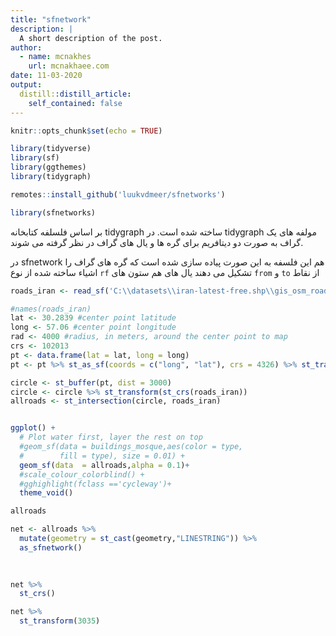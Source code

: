 ```yaml
---
title: "sfnetwork"
description: |
  A short description of the post.
author:
  - name: mcnakhes
    url: mcnakhaee.com
date: 11-03-2020
output:
  distill::distill_article:
    self_contained: false
---
```


```r
knitr::opts_chunk$set(echo = TRUE)
```

```r
library(tidyverse)
library(sf)
library(ggthemes)
library(tidygraph)
```


```r
remotes::install_github('luukvdmeer/sfnetworks')
```
```r
library(sfnetworks)
```

بر اساس فلسلفه کتابخانه tidygraph ساخته شده است. 
در tidygraph مولفه های یک گراف به صورت دو دیتافریم برای گره ها و یال های گراف در نظر گرفته می شوند.

در sfnetwork هم این فلسفه به این صورت پیاده سازی شده است که گره های گراف را اشیاء ساخته شده از نوع `rf` تشکیل می دهند
یال های هم ستون های `from` و `to` از نقاط 



```r
roads_iran <- read_sf('C:\\datasets\\iran-latest-free.shp\\gis_osm_roads_free_1.shp')

```

```r
#names(roads_iran)
lat <- 30.2839 #center point latitude
long <- 57.06 #center point longitude
rad <- 4000 #radius, in meters, around the center point to map
crs <- 102013 
pt <- data.frame(lat = lat, long = long)
pt <- pt %>% st_as_sf(coords = c("long", "lat"), crs = 4326) %>% st_transform(2111)

circle <- st_buffer(pt, dist = 3000)
circle <- circle %>% st_transform(st_crs(roads_iran))
allroads <- st_intersection(circle, roads_iran)


ggplot() +
  # Plot water first, layer the rest on top
  #geom_sf(data = buildings_mosque,aes(color = type,
  #        fill = type), size = 0.01) +
  geom_sf(data  = allroads,alpha = 0.1)+
  #scale_colour_colorblind() +
  #gghighlight(fclass =='cycleway')+
  theme_void()
```
```r
allroads
```
```r
net <- allroads %>% 
  mutate(geometry = st_cast(geometry,"LINESTRING")) %>% 
  as_sfnetwork() 
  
  
```
```r
net %>% 
  st_crs()
```

```r
net %>% 
  st_transform(3035)
```

